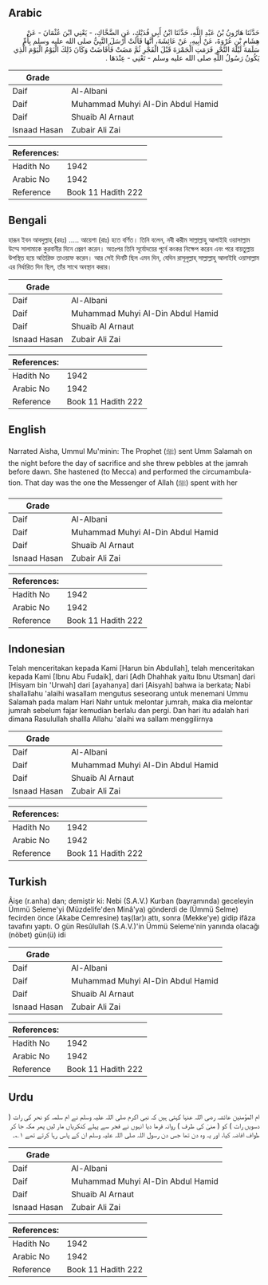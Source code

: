 ## Arabic


<div dir="rtl" lang="ar" style={{fontSize:'larger',backgroundColor:'#f8f9fa',padding:20}}>
حَدَّثَنَا هَارُونُ بْنُ عَبْدِ اللَّهِ، حَدَّثَنَا ابْنُ أَبِي فُدَيْكٍ، عَنِ الضَّحَّاكِ، - يَعْنِي ابْنَ عُثْمَانَ - عَنْ هِشَامِ بْنِ عُرْوَةَ، عَنْ أَبِيهِ، عَنْ عَائِشَةَ، أَنَّهَا قَالَتْ أَرْسَلَ النَّبِيُّ صلى الله عليه وسلم بِأُمِّ سَلَمَةَ لَيْلَةَ النَّحْرِ فَرَمَتِ الْجَمْرَةَ قَبْلَ الْفَجْرِ ثُمَّ مَضَتْ فَأَفَاضَتْ وَكَانَ ذَلِكَ الْيَوْمُ الْيَوْمَ الَّذِي يَكُونُ رَسُولُ اللَّهِ صلى الله عليه وسلم - تَعْنِي - عِنْدَهَا ‏.‏
</div>
<div style={{backgroundColor:'#f8f9fa',padding:20, marginBottom: 10}}><table> <thead> <tr> <th>Grade</th> <th></th> </tr> </thead> <tbody> <tr><td>Daif</td><td>Al-Albani</td></tr><tr><td>Daif</td><td>Muhammad Muhyi Al-Din Abdul Hamid</td></tr><tr><td>Daif</td><td>Shuaib Al Arnaut</td></tr><tr><td>Isnaad Hasan</td><td>Zubair Ali Zai</td></tr></tbody></table><table> <thead> <tr> <th>References:</th> <th></th> </tr> </thead> <tbody><tr><td>Hadith No</td><td>1942</td></tr><tr><td>Arabic No</td><td>1942</td></tr><tr><td>Reference</td><td>Book 11 Hadith 222</td></tr></tbody></table></div>

## Bengali


<div dir="ltr" lang="bn" style={{fontSize:'larger',backgroundColor:'#f8f9fa',padding:20}}>
হারূন ইবন আবদুল্লাহ্ (রহঃ) ..... আয়েশা (রাঃ) হতে বর্ণিত। তিনি বলেন, নবী করীম সাল্লাল্লাহু আলাইহি ওয়াসাল্লাম উম্মে সালামাকে কুরবানীর দিনে প্রেরণ করেন। অতঃপর তিনি সূর্যোদয়ের পূর্বে কংকর নিক্ষেপ করেন এবং পরে বায়তুল্লায় উপস্থিত হয়ে অতিরিক্ত তাওয়াফ করেন। আর সেই দিনটি ছিল এমন দিন, যেদিন রাসূলুল্লাহ্ সাল্লাল্লাহু আলাইহি ওয়াসাল্লাম এর নির্ধারিত দিন ছিল, তাঁর সাথে অবস্থান করার।
</div>
<div style={{backgroundColor:'#f8f9fa',padding:20, marginBottom: 10}}><table> <thead> <tr> <th>Grade</th> <th></th> </tr> </thead> <tbody> <tr><td>Daif</td><td>Al-Albani</td></tr><tr><td>Daif</td><td>Muhammad Muhyi Al-Din Abdul Hamid</td></tr><tr><td>Daif</td><td>Shuaib Al Arnaut</td></tr><tr><td>Isnaad Hasan</td><td>Zubair Ali Zai</td></tr></tbody></table><table> <thead> <tr> <th>References:</th> <th></th> </tr> </thead> <tbody><tr><td>Hadith No</td><td>1942</td></tr><tr><td>Arabic No</td><td>1942</td></tr><tr><td>Reference</td><td>Book 11 Hadith 222</td></tr></tbody></table></div>

## English


<div dir="ltr" lang="en" style={{fontSize:'larger',backgroundColor:'#f8f9fa',padding:20}}>
Narrated Aisha, Ummul Mu'minin: The Prophet (ﷺ) sent Umm Salamah on the night before the day of sacrifice and she threw pebbles at the jamrah before dawn. She hastened (to Mecca) and performed the circumambulation. That day was the one the Messenger of Allah (ﷺ) spent with her
</div>
<div style={{backgroundColor:'#f8f9fa',padding:20, marginBottom: 10}}><table> <thead> <tr> <th>Grade</th> <th></th> </tr> </thead> <tbody> <tr><td>Daif</td><td>Al-Albani</td></tr><tr><td>Daif</td><td>Muhammad Muhyi Al-Din Abdul Hamid</td></tr><tr><td>Daif</td><td>Shuaib Al Arnaut</td></tr><tr><td>Isnaad Hasan</td><td>Zubair Ali Zai</td></tr></tbody></table><table> <thead> <tr> <th>References:</th> <th></th> </tr> </thead> <tbody><tr><td>Hadith No</td><td>1942</td></tr><tr><td>Arabic No</td><td>1942</td></tr><tr><td>Reference</td><td>Book 11 Hadith 222</td></tr></tbody></table></div>

## Indonesian


<div dir="ltr" lang="id" style={{fontSize:'larger',backgroundColor:'#f8f9fa',padding:20}}>
Telah menceritakan kepada Kami [Harun bin Abdullah], telah menceritakan kepada Kami [Ibnu Abu Fudaik], dari [Adh Dhahhak yaitu Ibnu Utsman] dari [Hisyam bin 'Urwah] dari [ayahanya] dari [Aisyah] bahwa ia berkata; Nabi shallallahu 'alaihi wasallam mengutus seseorang untuk menemani Ummu Salamah pada malam Hari Nahr untuk melontar jumrah, maka dia melontar jumrah sebelum fajar kemudian berlalu dan pergi. Dan hari itu adalah hari dimana Rasulullah shallla Allahu 'alaihi wa sallam menggilirnya
</div>
<div style={{backgroundColor:'#f8f9fa',padding:20, marginBottom: 10}}><table> <thead> <tr> <th>Grade</th> <th></th> </tr> </thead> <tbody> <tr><td>Daif</td><td>Al-Albani</td></tr><tr><td>Daif</td><td>Muhammad Muhyi Al-Din Abdul Hamid</td></tr><tr><td>Daif</td><td>Shuaib Al Arnaut</td></tr><tr><td>Isnaad Hasan</td><td>Zubair Ali Zai</td></tr></tbody></table><table> <thead> <tr> <th>References:</th> <th></th> </tr> </thead> <tbody><tr><td>Hadith No</td><td>1942</td></tr><tr><td>Arabic No</td><td>1942</td></tr><tr><td>Reference</td><td>Book 11 Hadith 222</td></tr></tbody></table></div>

## Turkish


<div dir="ltr" lang="tr" style={{fontSize:'larger',backgroundColor:'#f8f9fa',padding:20}}>
Âişe (r.anha) dan; demiştir ki: Nebi (S.A.V.) Kurban (bayramında) geceleyin Ümmü Seleme'yi (Müzdelife'den Minâ'ya) gönderdi de (Ümmü Selme) fecirden önce (Akabe Cemresine) taş(lar)ı attı, sonra (Mekke'ye) gidip ifâza tavafını yaptı. O gün Resûlullah (S.A.V.)'in Ümmü Seleme'nin yanında olacağı (nöbet) gün(ü) idi
</div>
<div style={{backgroundColor:'#f8f9fa',padding:20, marginBottom: 10}}><table> <thead> <tr> <th>Grade</th> <th></th> </tr> </thead> <tbody> <tr><td>Daif</td><td>Al-Albani</td></tr><tr><td>Daif</td><td>Muhammad Muhyi Al-Din Abdul Hamid</td></tr><tr><td>Daif</td><td>Shuaib Al Arnaut</td></tr><tr><td>Isnaad Hasan</td><td>Zubair Ali Zai</td></tr></tbody></table><table> <thead> <tr> <th>References:</th> <th></th> </tr> </thead> <tbody><tr><td>Hadith No</td><td>1942</td></tr><tr><td>Arabic No</td><td>1942</td></tr><tr><td>Reference</td><td>Book 11 Hadith 222</td></tr></tbody></table></div>

## Urdu


<div dir="rtl" lang="ur" style={{fontSize:'larger',backgroundColor:'#f8f9fa',padding:20}}>
ام المؤمنین عائشہ رضی اللہ عنہا کہتی ہیں کہ نبی اکرم صلی اللہ علیہ وسلم نے ام سلمہ کو نحر کی رات ( دسویں رات ) کو ( منیٰ کی طرف ) روانہ فرما دیا انہوں نے فجر سے پہلے کنکریاں مار لیں پھر مکہ جا کر طواف افاضہ کیا، اور یہ وہ دن تھا جس دن رسول اللہ صلی اللہ علیہ وسلم ان کے پاس رہا کرتے تھے ۱؎۔
</div>
<div style={{backgroundColor:'#f8f9fa',padding:20, marginBottom: 10}}><table> <thead> <tr> <th>Grade</th> <th></th> </tr> </thead> <tbody> <tr><td>Daif</td><td>Al-Albani</td></tr><tr><td>Daif</td><td>Muhammad Muhyi Al-Din Abdul Hamid</td></tr><tr><td>Daif</td><td>Shuaib Al Arnaut</td></tr><tr><td>Isnaad Hasan</td><td>Zubair Ali Zai</td></tr></tbody></table><table> <thead> <tr> <th>References:</th> <th></th> </tr> </thead> <tbody><tr><td>Hadith No</td><td>1942</td></tr><tr><td>Arabic No</td><td>1942</td></tr><tr><td>Reference</td><td>Book 11 Hadith 222</td></tr></tbody></table></div>